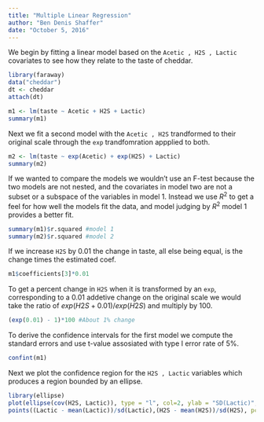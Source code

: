 ```yaml
---
title: "Multiple Linear Regression"
author: "Ben Denis Shaffer"
date: "October 5, 2016"
---
```


We begin by fitting a linear model based on the `Acetic , H2S , Lactic` covariates to see how they relate to the taste of cheddar.

```r

library(faraway)
data("cheddar")
dt <- cheddar
attach(dt)

m1 <- lm(taste ~ Acetic + H2S + Lactic)
summary(m1)

```

Next we fit a second model with the `Acetic , H2S` trandformed to their original scale through the `exp` trandfomration appplied to both.

```r

m2 <- lm(taste ~ exp(Acetic) + exp(H2S) + Lactic)
summary(m2)

```

If we wanted to compare the models we wouldn't use an F-test because the two models are not nested, and the covariates in model two are not a subset or a subspace of the variables in model 1. Instead we use $R^2$ to get a feel for how well the models fit the data, and model judging by $R^2$ model 1 provides a better fit.

```r

summary(m1)$r.squared #model 1
summary(m2)$r.squared #model 2

```

If we increase `H2S` by 0.01 the change in taste, all else being equal, is the change times the estimated coef.

```r

m1$coefficients[3]*0.01

```

To get a percent change in `H2S` when it is transformed by an `exp`, corresponding to a 0.01 addetive change on the original scale we would take the ratio of $exp(H2S + 0.01) / exp(H2S)$ and multiply by 100.

```r

(exp(0.01) - 1)*100 #About 1% change

```

To derive the confidence intervals for the first model we compute the standard errors and use t-value assosiated with type I error rate of 5%.

```r

confint(m1)

```

Next we plot the confidence region for the `H2S , Lactic` variables which produces a region bounded by an ellipse.


```r

library(ellipse)
plot(ellipse(cov(H2S, Lactic)), type = "l", col=2, ylab = "SD(Lactic)", xlab = "SD(H2S)", main = "Confidence Region")
points((Lactic - mean(Lactic))/sd(Lactic),(H2S - mean(H2S))/sd(H2S), pch = 20)


```